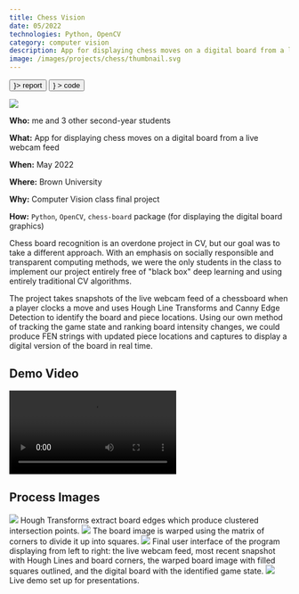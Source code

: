 ```yaml
---
title: Chess Vision
date: 05/2022
technologies: Python, OpenCV
category: computer vision
description: App for displaying chess moves on a digital board from a live webcam feed
image: /images/projects/chess/thumbnail.svg
---
```


<div className="flex flex-row gap-x-4">
    <Button href="/files/CV_final_writeup.pdf" icon={<FiFileText />}>
        report
    </Button>
    <Button
        href="https://github.com/mehekj/cs1430-final-project/"
        icon={<FiGithub />}
    >
        code
    </Button>
</div>

<Image src="/images/projects/chess/hero.png" full={false}></Image>

<OutlineBox>

**Who:** me and 3 other second-year students

**What:** App for displaying chess moves on a digital board from a live webcam feed

**When:** May 2022

**Where:** Brown University

**Why:** Computer Vision class final project

**How:** `Python`, `OpenCV`, `chess-board` package (for displaying the digital board graphics)

</OutlineBox>

Chess board recognition is an overdone project in CV, but our goal was to take a different approach. With an emphasis on socially responsible and transparent computing methods, we were the only students in the class to implement our project entirely free of "black box" deep learning and using entirely traditional CV algorithms.

The project takes snapshots of the live webcam feed of a chessboard when a player clocks a move and uses Hough Line Transforms and Canny Edge Detection to identify the board and piece locations. Using our own method of tracking the game state and ranking board intensity changes, we could produce FEN strings with updated piece locations and captures to display a digital version of the board in real time.

## Demo Video

<Video src="/images/projects/chess/samplevid.mp4" full={true}></Video>

## Process Images

<Image src="../images/projects/chess/hough.png" full={false}>
    Hough Transforms extract board edges which produce clustered intersection
    points.
</Image>

<Image src="../images/projects/chess/warp.png" full={true}>
    The board image is warped using the matrix of corners to divide it up into
    squares.
</Image>

<Image src="../images/projects/chess/display.png" full={true}>
    Final user interface of the program displaying from left to right: the live
    webcam feed, most recent snapshot with Hough Lines and board corners, the
    warped board image with filled squares outlined, and the digital board with
    the identified game state.
</Image>

<Image src="../images/projects/chess/demo.png" full={true}>
    Live demo set up for presentations.
</Image>
